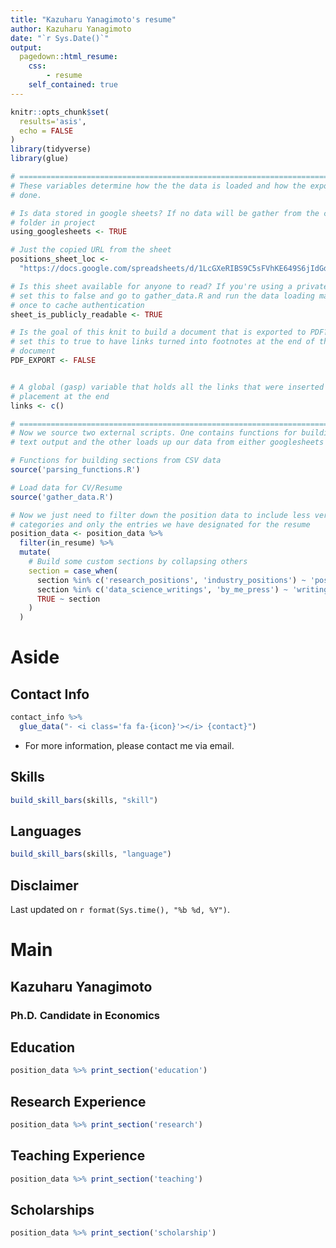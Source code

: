 ```yaml
---
title: "Kazuharu Yanagimoto's resume"
author: Kazuharu Yanagimoto
date: "`r Sys.Date()`"
output:
  pagedown::html_resume:
    css: 
        - resume
    self_contained: true
---
```



```r
knitr::opts_chunk$set(
  results='asis',
  echo = FALSE
)
library(tidyverse)
library(glue)

# ======================================================================
# These variables determine how the the data is loaded and how the exports are
# done.

# Is data stored in google sheets? If no data will be gather from the csvs/
# folder in project
using_googlesheets <- TRUE

# Just the copied URL from the sheet
positions_sheet_loc <-
  "https://docs.google.com/spreadsheets/d/1LcGXeRIBS9C5sFVhKE649S6jIdGd6XawrtCDtLkBw2Q/"

# Is this sheet available for anyone to read? If you're using a private sheet
# set this to false and go to gather_data.R and run the data loading manually
# once to cache authentication
sheet_is_publicly_readable <- TRUE

# Is the goal of this knit to build a document that is exported to PDF? If so
# set this to true to have links turned into footnotes at the end of the
# document
PDF_EXPORT <- FALSE


# A global (gasp) variable that holds all the links that were inserted for
# placement at the end
links <- c()

# ======================================================================
# Now we source two external scripts. One contains functions for building the
# text output and the other loads up our data from either googlesheets or csvs

# Functions for building sections from CSV data
source('parsing_functions.R')

# Load data for CV/Resume
source('gather_data.R')

# Now we just need to filter down the position data to include less verbose
# categories and only the entries we have designated for the resume
position_data <- position_data %>%
  filter(in_resume) %>%
  mutate(
    # Build some custom sections by collapsing others
    section = case_when(
      section %in% c('research_positions', 'industry_positions') ~ 'positions',
      section %in% c('data_science_writings', 'by_me_press') ~ 'writings',
      TRUE ~ section
    )
  )
```


Aside
================================================================================

Contact Info {#contact}
--------------------------------------------------------------------------------

```r
contact_info %>%
  glue_data("- <i class='fa fa-{icon}'></i> {contact}")
```
- For more information, please contact me via email.


Skills {#skills}
--------------------------------------------------------------------------------

```r
build_skill_bars(skills, "skill")
```

Languages {#languages}
--------------------------------------------------------------------------------

```r
build_skill_bars(skills, "language")
```


Disclaimer {#disclaimer}
--------------------------------------------------------------------------------

Last updated on `r format(Sys.time(), "%b %d, %Y")`.


Main
================================================================================

Kazuharu Yanagimoto {#title}
--------------------------------------------------------------------------------

### Ph.D. Candidate in Economics

Education {data-icon=graduation-cap data-concise=true}
--------------------------------------------------------------------------------

```r
position_data %>% print_section('education')
```

Research Experience {data-icon=laptop}
--------------------------------------------------------------------------------

```r
position_data %>% print_section('research')
```

Teaching Experience {data-icon=chalkboard-teacher}
--------------------------------------------------------------------------------

```r
position_data %>% print_section('teaching')
```

Scholarships {data-icon=chalkboard-teacher}
--------------------------------------------------------------------------------

```r
position_data %>% print_section('scholarship')
```